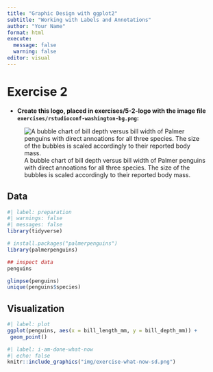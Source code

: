 ```yaml
---
title: "Graphic Design with ggplot2"
subtitle: "Working with Labels and Annotations"
author: "Your Name"
format: html
execute:
  message: false
  warning: false
editor: visual
---
```


# Exercise 2

-   **Create this logo, placed in exercises/5-2-logo with the image file `exercises/rstudioconf-washington-bg.png`:**

![A bubble chart of bill depth versus bill width of Palmer penguins with direct annoations for all three species. The size of the bubbles is scaled accordingly to their reported body mass.](exercises/5-1-penguins/penguins-bubble-chart.png)


## Data 

```r
#| label: preparation
#| warnings: false
#| messages: false
library(tidyverse)

# install.packages("palmerpenguins")
library(palmerpenguins)

## inspect data
penguins

glimpse(penguins)
unique(penguins$species)
```


## Visualization

```r
#| label: plot
ggplot(penguins, aes(x = bill_length_mm, y = bill_depth_mm)) +
 geom_point()
```

  
  
  
  
```r
#| label: i-am-done-what-now
#| echo: false
knitr::include_graphics("img/exercise-what-now-sd.png")
```

